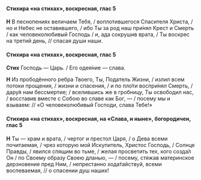 #### Стихира «на стихах», воскресная, глас 5

**Н** В песнопениях величаем Тебя, / воплотившегося Спасителя Христа, / но и Небес не оставившего, / ибо Ты за род наш при́нял Крест и Смерть / как человеколюбивый Господь / и, ада сокрушив врата, / Ты воскрес на третий день, // спасая души наши.

#### Стихира «на стихах», воскресная, глас 5

**Стих** Господь — Царь. / Его одея́ние — слава.

**Н** Из прободённого ребра Твоего, Ты, Податель Жизни, / излил всем потоки прощения, / жизни и спасения, / и по пло́ти воспри́нял Смерть, / дару́я нам бессмертие; / вселившись же в гробницу, Ты освободил нас, / восставив вместе с Собою во славе как Бог, — / посему мы и взываем: // «О человеколюбивый Господи, слава Тебе!»

#### Стихира «на стихах», воскресная, на «Слава, и ныне», богородичен, глас 5

**Н** Ты — храм и врата, / чертог и престол Царя, / о Дева всеми почитаемая, / чрез которую мой Искупитель, Христос Господь, / Солнце Правды, / явился спящим во тьме, / желая просветить тех, кого созда́л Он / по Своему образу Своею дланью, — / посему, стяжав материнское дерзновение пред Ним, / непрестанно хода́тайствуй, всеми воспеваемая, // о спасении душ наших!
